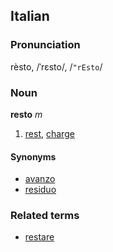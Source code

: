 ==Italian==
===Pronunciation===
rèsto, /ˈrɛsto/, /<tt>"rEsto</tt>/
===Noun===
'''resto''' ''m''

# [[rest]], [[charge]]

====Synonyms====
*[[avanzo]]
*[[residuo]]

===Related terms===
*[[restare]]